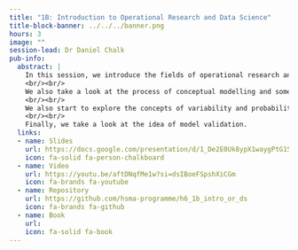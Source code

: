 ```yaml
---
title: "1B: Introduction to Operational Research and Data Science"
title-block-banner: ../../../banner.png
hours: 3
image: ""
session-lead: Dr Daniel Chalk
pub-info:
  abstract: |
    In this session, we introduce the fields of operational research and data science. We explore why modelling is beneficial and get a brief overview of some of the techniques that will be tackled on the course.
    <br/><br/>
    We also take a look at the process of conceptual modelling and some of the key steps you would need to undertake in your own modelling projects, such as process mapping and stakeholder analysis.
    <br/><br/>
    We also start to explore the concepts of variability and probability distributions.
    <br/><br/>
    Finally, we take a look at the idea of model validation. 
  links:
  - name: Slides
    url: https://docs.google.com/presentation/d/1_De2E0Uk8ypX1waygPtG15vEPPNCl34BQwnLyFurlWg/edit?usp=sharing
    icon: fa-solid fa-person-chalkboard
  - name: Video
    url: https://youtu.be/aftDNqfMe1w?si=dsIBoeFSpshXiCGm
    icon: fa-brands fa-youtube
  - name: Repository
    url: https://github.com/hsma-programme/h6_1b_intro_or_ds
    icon: fa-brands fa-github
  - name: Book
    url: 
    icon: fa-solid fa-book
---
```

